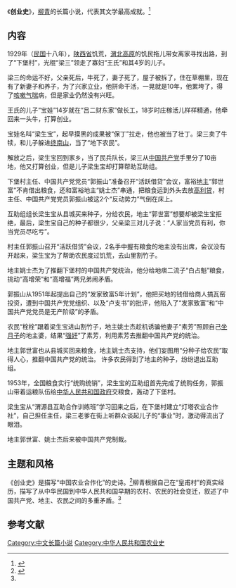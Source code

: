 {{Infobox Book 
| 图像      = <!-- [[File:|200px]] -->
| 图像说明  = 
| 书名      = 《创业史》
| 作者      = [[柳青_(作家)|柳青]]
| 原名      = 
| 译者      = 
| 插图      = 
| 封面设计  = 
| 出版地    = 北京市
| 语言      = 简体中文
| 系列      = 
| 题材      = 
| 类型      = 长篇小说
| 出版者    = 中国青年出版社
| 出版日期  = 2009年8月1日
| 中文版    = 
| 媒介      = [[印刷|印刷]]（精装书）
| 页数      = 676
| 开本      = 
| isbn      = 9787500686651
| oclc      = 
| 杜威十进制图书分类法= 
| 美国国会图书馆图书分类法= 
| 上一部作品= 
| 下一部作品= 
| 引用      = 
| 被引用    = 
}} 
《'''创业史'''》，[[柳青_(作家)|柳青]]的长篇小说，代表其文学最高成就。<ref name="panda">{{cite book |author=陈卫 |title=《中国文学名著导读本》|year=2000 |publisher=广西人民出版社 |location=南宁市 |pages=206-209 |isbn=7-219-04219-1}}</ref>

==内容==
1929年（[[中華民國|民国]]十八年），[[陝西省_(中華民國)|陕西省]]饥荒，[[渭北高原|渭北高原]]的饥民拖儿带女离家寻找出路，到了“下堡村”，光棍“梁三”领走了寡妇“王氏”和其4岁的儿子。

梁三的命运不好，父亲死后，牛死了，妻子死了，屋子被拆了，住在草棚里，现在有了新妻子和养子，为了兴家立业，他拼命干活，一晃就是10年，他累垮了，得了[[咳嗽|咳嗽]][[气喘|气喘]]病，但是家业仍然没有兴旺。

王氏的儿子“宝娃”14岁就在“吕二财东家”做长工，18岁时庄稼活儿样样精通，他牵回来一头牛，打算创业。

宝娃名叫“梁生宝”，起早摸黑的成果被“保丁”拉走，他也被当了壮丁。梁三卖了牛犊，和儿子躲进[[终南山|终南山]]，当了“地下农民”。

解放之后，梁生宝回到家乡，当了民兵队长，梁三从[[中国共产党|中国共产党]]手里分了10亩地，他又打算创业，但是儿子梁生宝却打算帮助互助组。

下堡村主任、中国共产党党员“郭振山”准备召开“活跃借贷”会议，富裕[[地主|地主]]“郭世富”不肯借出粮食，还和富裕地主“姚士杰”串通，把粮食运到外头去放[[高利贷|高利贷]]，村主任、中国共产党党员郭振山被这2个“反动势力”气倒在床上。

互助组组长梁生宝从县城买来种子，分给农民，地主“郭世富”想要却被梁生宝拒绝，最后，梁生宝自己的种子都很少，父亲梁三对儿子说：“人家当党员有利，你当党员尽吃亏”。

村主任郭振山召开“活跃借贷”会议，2名手中握有粮食的地主没有出席，会议没有开起来，梁生宝为了帮助农民度过饥荒，去山里割竹子。

地主姚士杰为了推翻下堡村的中国共产党统治，他分给地痞二流子“白占魁”粮食，挑动“高增荣”和“高增福”两兄弟闹矛盾。

郭振山从1951年起提出自己的“发家致富5年计划”，他把买地的钱借给商人搞瓦窑投资，遭到中国共产党党组织、以及“卢支书”的批评，他陷入了“发家致富”和“中国共产党党员是无产阶级”的矛盾。

农民“栓栓”跟着梁生宝进山割竹子，地主姚士杰趁机诱骗他妻子“素芳”照顾自己[[坐月子|坐月子]]的地主婆，结果“[[强奸|强奸]]”了素芳，利用素芳去推翻中国共产党的统治。

地主郭世富也从县城买回来粮食，地主姚士杰支持，他们妄图用“分种子给农民”取得人心，推翻中国共产党的统治。
许多农民得到了地主的种子，纷纷退出互助组。

1953年，全国粮食实行“统购统销”，梁生宝的互助组首先完成了统购任务，郭振山带着运粮队伍给[[中华人民共和国政府|中华人民共和国政府]]交粮食，轰动了下堡村。

梁生宝从“渭源县互助合作训练班”学习回来之后，在下堡村建立“灯塔农业合作社”，自己担任主任，梁三老爹在街上听群众谈起儿子的“事业”时，激动得流出了眼泪。

地主郭世富、姚士杰后来被中国共产党制裁。

==主题和风格==
《创业史》是描写“中国农业合作化”的史诗。<ref name="cow">{{cite book |author=柳青 |title=《创业史》|date=2009-08-01 |publisher=中国青年出版社 |location=北京市 |isbn=9787500686651}}</ref>柳青根据自己在“皇甫村”的真实经历，描写了从中华民国到中华人民共和国早期的农村、农民的社会变迁，叙述了中国共产党、地主、农民之间的多重矛盾。<ref name="cow" />

==参考文献==
{{reflist}}

{{Authority control}}
{{DEFAULTSORT:C创}}
[[Category:中文长篇小说|Category:中文长篇小说]]
[[Category:中华人民共和国农业史|Category:中华人民共和国农业史]]
